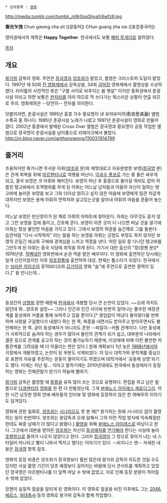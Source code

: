  * 상위항목 : [[영화]]

http://media.tumblr.com/tumblr_m9r0qsGhya1r6wfz9.jpg

'''春光乍洩''' 
Chun gwong cha sit ([광동어])
CHun guang zha xie ([표준중국어])

영어권에서의 제목은 '''Happy Together'''.
한국에서도 보통 [[해피 투게더]]로 알려졌다.

[[목차]]

== 개요 ==
[[왕가위]] 감독의 영화. 주연은 [[장국영]]과 [[양조위]]가 맡았고, 촬영은 크리스토퍼 도일이 맡았다. 1997년 제 50회 [[칸 영화제]]에서 감독상을, 34회 [[금마장]] 영화제에서 촬영상을 수상하였다. 타이틀의 사전적인 뜻은 "구름 사이로 비추이는 봄 햇살" 이지만 중화권에서 춘광사설 이라고 하면 보통은 [[판치라]]를 의미 하므로 막 쓰다가는 뭐스러운 상황이 연출 되므로 주의. 영화제목은 --당연히-- 전자를 의미한다.

덧붙이자면,
춘광사설은 1995년 홍콩 가수 황요명이 낸 유야유미려(愈夜愈美麗) 앨범 수록곡 중 하나다.
1995년 춘광사설 노래가 나왔고 1997년 춘광사설이 영화로 만들어졌다.
2002년 홍콩에서 발매된 Cross Over 앨범은 장국영과 황요명이 공동 작업한 앨범으로 장국영이 춘광사설을 남미풍으로 리메이크해서 불렀다.
http://m.blog.naver.com/anthonywong/110037814789

== 줄거리 ==
조용하지만 화가나면 무서운 아휘([[양조위]] 분)와 제멋대로고 자유분방한 보영([[장국영]] 분)은 관계 회복을 위해 [[아르헨티나]]로 여행을 떠난다. [[이과수 폭포]]로 가는 중 둘은 싸우게 되고, 결국 보영은 ''또'' 아휘와 헤어진다. 보영이 떠난 후 홍콩으로 돌아갈 여비도 없어 허름한 탱고바에서 호객행위를 하게 된 아휘는 어느날 남자들과 어울려 자신이 일하는 탱고바에 놀러온 보영을 보고 그와 더이상 얽히고 싶지 않은 마음에 보영에게 일관 차갑게 대하지만 보영은 용캐 아휘의 연락처와 살고있는곳을 알아내 아휘의 마음을 흔들어 놓는다. 

어느날 보영은 만신창이가 된 채로 아휘의 아파트에 찾아온다. 아휘는 아무것도 묻지 않고 그런 보영을 집에 들이고, 간호해 준다. 보영이 아픈 곳이 다 나으면 떠날 것을 알기에 아휘는 항상 불안한 마음을 가지고 있다. 그래서 보영의 여권을 숨긴채로 그를 돌본다. 습관처럼 "다시 시작하자" 라는 말을 하는 보영을 아휘는 긍정도 부정도 하지 않지만 보영의 끈질긴 애교와 구애에 경계심을 느끼고 역정을 낸다. 어떤 일로 잘 다니던 탱고바를 그만두게 된 아휘는 중국 식당에 취직을 하게 된다. 거기서 대만 출신의 "장(장첸 분)[* 1976년생. [[적벽대전]] 영화판에서 손권 역을 맡은 배우이다. 이 영화에 출연하던 당시에는 일개 신인이었지만 이후 [[와호장룡]]에 출연하여 대성, 현재는 톱스타가 되었다. 한국에서는 [[브라운 아이즈]]의 뮤직비디오와 [[김기덕]]의 영화 "숨"에 주연으로 출연한 경력이 있다.]" 을 만나는데...

== 기타 ==
동성간의 [[성행위]] 장면 때문에 [[한국]]에서 개봉할 당시 큰 논란이 있었다. ~~오래 하지도 않던데 뭐...양조위 실망~~ 그러나 인간과 인간 사이에 빈번히 일어나는 불우한 애정관계를 동성애자 커플을 통해 보여주고 있을 뿐이다.[* 끊임없이 떠났다 돌아왔다를 반복하며 사랑을 구걸했다가 내쳤다 하는 한 쪽, 짜증을 내면서도 받아주고 받아주면서도 불안해하는 한 쪽. 굳이 동성애자가 아니라도 흔한 --찌질이--커플 관계이다. 다만 동성애가 사회적으로 숨겨야 하는 경우가 많아서 둘만의 관계가 되기 쉽고, 대부분의 나라에서 결혼 등으로 관계를 공고히 하는 것이 불가능하기 때문에, 이성애에 비해 이런 불안한 커플관계를 그려냈을 때 더 어울리는 면은 있다.] 원래 계획보다 1년 늦은 [[1998년]]에서야 극장에서 개봉하였고, 논란이 된 부분도 삭제되었다. 이 당시 대학가와 문학계를 중심으로 표현의 자유를 주장하는 운동이 벌어지기도 하였으며 대학가에서 '공동체 상영'되기도 했다. 이제는 지난 일... 이라고 말하기에는 2010년대에도 한국에서 동성애자가 등장하는 영화는 전체관람가 받기가 하늘에 별따기.

[[왕가위]] 감독은 촬영할 때 [[필름]]을 유독 많이 쓰는 것으로 유명하다. 편집을 하고 남은 필름으로 [[다큐멘터리]] [[영화]]를 한 편 더 만들었는데, 그게 [[부에노스 아이레스 제로디그리]]. 약 한 시간 남짓한 영화 안에 배우들의 인터뷰 및 영화에 등장하지 않은 한 여배우의 이야기도 담겨있다.

영화에 관한 일화로, [[양조위]]는 [[시나리오]]도 못 본 채[* 왕가위는 원래 시나리오 없이 촬영하는 일이 빈번하다. 양조위는 왕감독과 오래 일해서 그의 이런 작업 방식에 익숙해질만 한데도 짜증 날때가 더 많다고 밝혔다.] [[촬영]]을 위해 [[부에노스 아이레스]]로 떠났다고 한다. 그곳에서 대본을 받아든 [[양조위]]는 자신이 [[동성애자]]를 [[연기]]해야 한다는 사실에 놀라 [[호텔]]방으로 들어가 나오지 않았다고 한다. 그러자 [[장국영]]이 그 방으로 찾아가 너는 내 스타일이 아니라고 빨리 나와서 찍자고 했다는 이야기가 있다. --비지니스 맨-- 자세한 내용은 [[장국영]] 항목 참조.

영화의 등장 비중은 양조위가 장국영보다 훨씬 많은데 왕가위 감독이 의도한 것일 수도 있지만 사실 촬영 기간이 당초 예정보다 길어지는 바람에 당시 콘서트를 계획하고 있었던 장국영은 아르헨티나를 더 일찍 떠날 수 밖에 없었고, 이로 인해 등장 분량이 적어질 수 밖에 없었다.

장첸이 실질적 얼굴을 알리게 된 영화이다. 이 영화로 얼굴을 비친 이후에도 그는 [[2046]], [[에로스]], [[일대종사]] 등의 영화로 왕가위 감독과 함께 작업했다.
